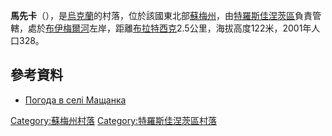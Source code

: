 {{coord|50|25|54|N|34|48|54|E|scale:100000|display=title}}

'''馬先卡'''（{{lang-uk|Мащанка}}），是[[烏克蘭|烏克蘭]]的村落，位於該國東北部[[蘇梅州|蘇梅州]]，由[[特羅斯佳涅茨區|特羅斯佳涅茨區]]負責管轄，處於[[布伊梅爾河|布伊梅爾河]]左岸，距離[[布拉特西克_(特羅斯佳涅茨區)|布拉特西克]]2.5公里，海拔高度122米，2001年人口328。

==參考資料==
* [http://weather.in.ua/ua/symskaja/15289 Погода в селі Мащанка] {{Wayback|url=http://weather.in.ua/ua/symskaja/15289 |date=20111219224057 }}

{{DEFAULTSORT:Мащанка}}
[[Category:蘇梅州村落|Category:蘇梅州村落]]
[[Category:特羅斯佳涅茨區村落|Category:特羅斯佳涅茨區村落]]


{{Sumy-geo-stub}}